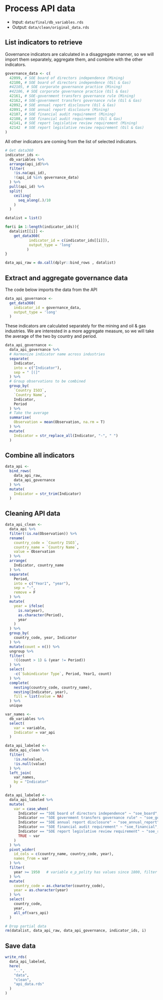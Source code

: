 # Process API data

- Input: `data/final/db_variables.rds`
- Output: `data/clean/original_data.rds`
 
## List indicators to retrieve

Governance indicators are calculated in a disaggregate manner, so we will import them separately, aggregate them, and combine with the other indicators.

```r
governance_data <- c(
  42099, # SOE board of directors independence (Mining)
  42100, # SOE board of directors independence (Oil & Gas)
  #42105, # SOE corporate governance practice (Mining)
  #42106, # SOE corporate governance practice (Oil & Gas)
  42161, # SOE-government transfers governance rule (Mining)
  42162, # SOE-government transfers governance rule (Oil & Gas)
  42092, # SOE annual report disclosure (Oil & Gas)
  42091, # SOE annual report disclosure (Mining)
  42107, # SOE financial audit requirement (Mining)
  42108, # SOE financial audit requirement (Oil & Gas)
  42141, # SOE report legislative review requirement (Mining)
  42142  # SOE report legislative review requirement (Oil & Gas)
)
```

All other indicators are coming from the list of selected indicators.

```r


# Get data360
indicator_ids <-
  db_variables %>%
  arrange(api_id)%>%
  filter(
    !is.na(api_id),
    !(api_id %in% governance_data)
  ) %>%
  pull(api_id) %>%
  split(
    ceiling(
      seq_along(.)/10
    )
  )
```

```r

datalist = list()

for(i in 1:length(indicator_ids)){
  datalist[[i]] <- 
    get_data360(
           indicator_id = c(indicator_ids[[i]]),
           output_type = 'long'
          )
}

data_api_raw = do.call(dplyr::bind_rows , datalist)
```


## Extract and aggregate governance data

The code below imports the data from the API

```r
data_api_governance <- 
  get_data360(
    indicator_id = governance_data,
    output_type = 'long'
  )
```

These indicators are calculated separately for the mining and oil & gas industries. We are interested in a more aggregate measure, so we will take the average of the two by country and period.

```r
data_api_governance <- 
  data_api_governance %>%
  # Harmonize indicator name across industries
  separate(
    Indicator,
    into = c("Indicator"),
    sep = " [(]"
  ) %>%
  # Group observations to be combined
  group_by(
    `Country ISO3`,
    `Country Name`,
    Indicator,
    Period
  ) %>%
  # Take the average
  summarise(
    Observation = mean(Observation, na.rm = T)
  ) %>%
  mutate(
    Indicator = str_replace_all(Indicator, "-", " ")
  )
```

## Combine all indicators

```r
data_api <-
  bind_rows(
    data_api_raw,
    data_api_governance
  ) %>%
  mutate(
    Indicator = str_trim(Indicator)
  )
```

## Cleaning API data
```r
data_api_clean <- 
  data_api %>%
  filter(!is.na(Observation)) %>%
  rename(
    country_code = `Country ISO3`,
    country_name = `Country Name`,
    value = Observation
  ) %>%
  arrange(
    Indicator, country_name
  ) %>%
  separate(
    Period,
    into = c("Year1", "year"),
    sep = "-", 
    remove = F
  ) %>%
  mutate(
    year = ifelse(
      is.na(year),
      as.character(Period),
      year
    )
  ) %>%
  group_by(
    country_code, year, Indicator
  ) %>%
  mutate(count = n()) %>%
  ungroup %>%
  filter(
    !((count > 1) & (year != Period))
  ) %>%
  select(
    -c(`Subindicator Type`, Period, Year1, count)
  ) %>%
  complete(
    nesting(country_code, country_name),
    nesting(Indicator, year),
    fill = list(value = NA)
  ) %>%
  unique

var_names <-
  db_variables %>%
  select(
    var = variable,
    Indicator = var_api
  )

data_api_labeled <-
  data_api_clean %>%
  filter(
    !is.na(value),
    !is.null(value)
  ) %>% 
  left_join(
    var_names,
    by = "Indicator"
  ) 

data_api_labeled <-
  data_api_labeled %>%
  mutate(
    var = case_when(
      Indicator == "SOE board of directors independence" ~ "soe_board",
      Indicator == "SOE government transfers governance rule" ~ "soe_government",
      Indicator == "SOE annual report disclosure" ~ "soe_annual_report",
      Indicator == "SOE financial audit requirement" ~ "soe_financial",
      Indicator == "SOE report legislative review requirement" ~ "soe_report_legislative",
      TRUE ~ var
    )
  ) %>%
  pivot_wider(
    id_cols = c(country_name, country_code, year),
    names_from = var
  ) %>%
  filter(
    year >= 1950   # variable e_p_polity has values since 1800, filter to reduce # of rows
  ) %>%
  mutate(
    country_code = as.character(country_code),
    year = as.character(year)
  ) %>%
  select(
    country_code,
    year,
    all_of(vars_api)
  )

# Drop partial data
rm(datalist, data_api_raw, data_api_governance, indicator_ids, i)
```

## Save data
```r
write_rds(
  data_api_labeled,
  here(
    "..",
    "data",
    "clean",
    "api_data.rds"
  )
)

```
